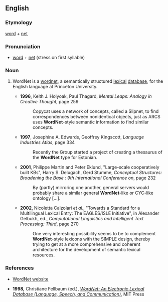 {{rfv}}

==English==
{{wikipedia}}
===Etymology===
[[word]] + [[net]]

===Pronunciation===
* [[word]] + [[net]] (stress on first syllable)

===Noun===
{{en-proper noun}}

# {{context|linguistics|artificial intelligence}} WordNet is a [[wordnet]], a semantically structured [[lexical]] [[database]], for the English language at Princeton University.
#*'''1996''', Keith J. Holyoak, Paul Thagard, ''Mental Leaps: Analogy in Creative Thought'', page 259
#*:Copycat uses a network of concepts, called a Slipnet, to find correspondences between nonidentical objects, just as ARCS uses '''WordNet'''-style semantic information to find similar concepts.
#*'''1997''', Josephine A. Edwards, Geoffrey Kingscott, ''Language Industries Atlas'', page 334
#*:Recently the Group started a project of creating a thesaurus of the '''WordNet''' type for Estonian.
#*'''2001''', Philippe Martin and Peter Eklund, "Large-scale cooperatively built KBs", Harry S. Delugach, Gerd Stumme, ''Conceptual Structures: Broadening the Base : 9th International Conference on'', page 232
#*:By (partly) mirroring one another, general servers would probably share a similar general '''WordNet'''-like or CYC-like ontology […].
#*'''2002''', Nicoletta Calzolari ''et al''., "Towards a Standard for a Multilingual Lexical Entry: The EAGLES/ISLE Initiative", in Alexander Gelbukh, ed., ''Computational Linguistics and Intelligent Text Processing: Third'', page 270
#*:One very interesting possibility seems to be to complement '''WordNet'''-style lexicons with the SIMPLE design, thereby trying to get at a more comprehensive and coherent architecture for the development of semantic lexical resources.

===References===

*[http://wordnet.princeton.edu WordNet website]

* '''1998,''' Christiane Fellbaum (ed.), ''[http://books.google.com/books?id=Rehu8OOzMIMC&printsec=frontcover&dq=wordnet&sig=HgPH356-VHFjcvFLf9tHMIXdZ3Y WordNet: An Electronic Lexical Database (Language, Speech, and Communication)]'', MIT Press